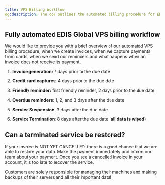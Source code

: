 ```yaml
---
title: VPS Billing Workflow
og:description: The doc outlines the automated billing procedure for EDIS Global VPS services, including invoice generation, credit card captures, friendly and overdue reminders, service suspension, and termination.
---
```


## Fully automated EDIS Global VPS billing workflow

We would like to provide you with a brief overview of our automated VPS billing procedure, when we create invoices, when we capture payments from cards, when we send our reminders and what happens when an invoice does not receive its payment.

1. **Invoice generation:** 7 days prior to the due date

2. **Credit card captures:** 4 days prior to the due date

3. **Friendly reminder:** first friendly reminder, 2 days prior to the due date

4. **Overdue reminders:** 1, 2, and 3 days after the due date

5. **Service Suspension:** 3 days after the due date

6. **Service Termination:** 8 days after the due date (**all data is wiped**)

## Can a terminated service be restored?

If your invoice is NOT YET CANCELLED, there is a good chance that we are able to restore your data. Make the payment immediately and inform our team about your payment. Once you see a cancelled invoice in your account, it is too late to recover the service.

<Note>
  Customers are solely responsible for managing their machines and making
  backups of their servers and all their important data!
</Note>
